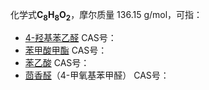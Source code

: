 {{DISPLAYTITLE:C<sub>8</sub>H<sub>8</sub>O<sub>2</sub>}}{{MolFormDisambigNav|C=8|H=8|O=2}}
化学式'''C<sub>8</sub>H<sub>8</sub>O<sub>2</sub>'''，摩尔质量 136.15 g/mol，可指：

*[[4-羟基苯乙醛|4-羟基苯乙醛]] CAS号：{{CAS|7339-87-9}}
*[[苯甲酸甲酯|苯甲酸甲酯]] CAS号：{{CAS|93-58-3}}
*[[苯乙酸|苯乙酸]] CAS号：{{CAS|103-82-2}}
*[[茴香醛|茴香醛]]（4-甲氧基苯甲醛） CAS号：{{CAS|123-11-5}}

{{Isomerdab}}
